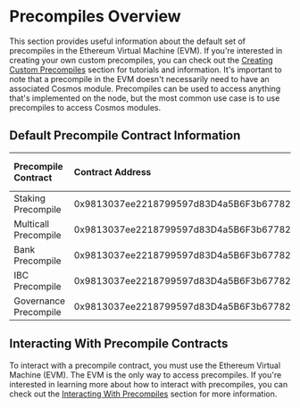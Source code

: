 # Precompiles Overview

This section provides useful information about the default set of precompiles in the Ethereum Virtual Machine (EVM). If you're interested in creating your own custom precompiles, you can check out the
[Creating Custom Precompiles](../building-precompiles/creating-custom-precompiles) section for tutorials and information. It's important to note that a precompile in the EVM doesn't necessarily need to have an associated Cosmos module. Precompiles 
can be used to access anything that's implemented on the node, but the most common use case is to use precompiles to access Cosmos modules.

## Default Precompile Contract Information
| Precompile Contract                                           | Contract Address                                 | ABI                                               | Associated Cosmos Module                          |
| :------------------------------------------------------------ | :----------------------------------------------- | :------------------------------------------------ | :-------------------------------------------------| 
| Staking Precompile                                            | 0x9813037ee2218799597d83D4a5B6F3b6778218d9       |   [**Staking.abi**](https://www.google.com)       | [**Staking Module**](https://www.google.com)      | 
| Multicall Precompile                                          | 0x9813037ee2218799597d83D4a5B6F3b6778218d9       |   [**Multicall.abi**](https://www.google.com)     | N/A                                               |
| Bank Precompile                                               | 0x9813037ee2218799597d83D4a5B6F3b6778218d9       |   [**Bank.abi**](https://www.google.com)          | [**Bank Module**](https://www.google.com)         | 
| IBC Precompile                                                | 0x9813037ee2218799597d83D4a5B6F3b6778218d9       |   [**Ibc.abi**](https://www.google.com)           | [**IBC Module**](https://www.google.com)          | 
| Governance Precompile                                         | 0x9813037ee2218799597d83D4a5B6F3b6778218d9       |   [**Governance.abi**](https://www.google.com)    | [**Governance Module**](https://www.google.com)   |

## Interacting With Precompile Contracts
To interact with a precompile contract, you must use the Ethereum Virtual Machine (EVM). The EVM is the only way to access precompiles. If you're interested in learning more about how to interact with precompiles, you can check out the [Interacting With Precompiles](interacting-with-precompiles) section for more information.